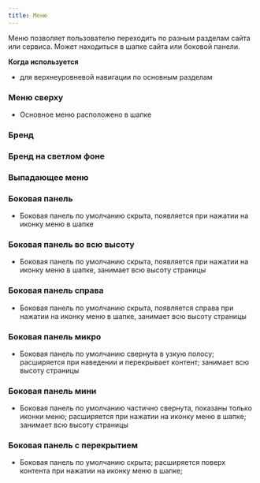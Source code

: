 ```yaml
---
title: Меню
---
```


Меню позволяет пользователю переходить по разным разделам сайта или сервиса.
Может находиться в шапке сайта или боковой панели.

**Когда используется**
- для верхнеуровневой навигации по основным разделам


### Меню сверху
- Основное меню расположено в шапке

<Sandbox height={300} projectId="uxcomponents_menu_header_on_top" showHeader />

### Бренд

<Sandbox height={200} projectId="uxcomponents_menu_brand" showHeader />

### Бренд на светлом фоне

<Sandbox height={200} projectId="uxcomponents_menu_brand_light_background" showHeader />

### Выпадающее меню

<Sandbox height={300} projectId="uxcomponents_menu_submenu" showHeader />

### Боковая панель
- Боковая панель по умолчанию скрыта, появляется при нажатии на иконку меню в шапке

<Sandbox height={400} projectId="uxcomponents_menu_sidebar_simple" showHeader />

### Боковая панель во всю высоту
- Боковая панель по умолчанию скрыта, появляется при нажатии на иконку меню в шапке, занимает всю высоту страницы

<Sandbox height={400} projectId="uxcomponents_menu_sidebar_fullsize" showHeader />

### Боковая панель справа
- Боковая панель по умолчанию скрыта, появляется справа при нажатии на иконку меню в шапке, занимает всю высоту страницы

<Sandbox height={400} projectId="uxcomponents_menu_sidebar_right" showHeader />

### Боковая панель микро
- Боковая панель по умолчанию свернута в узкую полосу; расширяется при наведении и перекрывает контент; занимает всю высоту страницы

<Sandbox height={400} projectId="uxcomponents_menu_sidebar_default_micro" showHeader />

### Боковая панель мини
- Боковая панель по умолчанию частично свернута, показаны только иконки меню; расширяется при нажатии на иконку меню в шапке; занимает всю высоту страницы

<Sandbox height={400} projectId="uxcomponents_menu_sidebar_default_mini" showHeader />

### Боковая панель с перекрытием
- Боковая панель по умолчанию скрыта; расширяется поверх контента при нажатии на иконку меню в шапке;

<Sandbox height={400} projectId="uxcomponents_menu_sidebar_overlay" showHeader />
